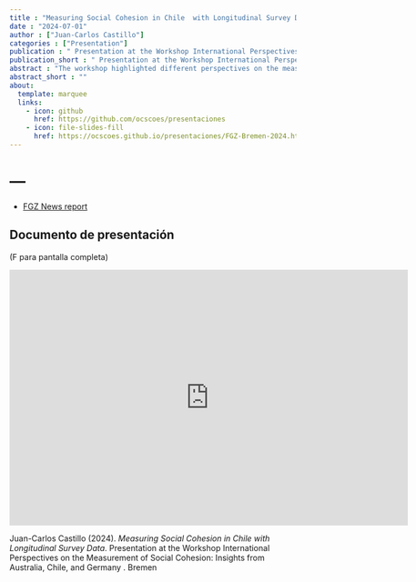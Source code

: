 ```yaml
---
title : "Measuring Social Cohesion in Chile  with Longitudinal Survey Data"
date : "2024-07-01"
author : ["Juan-Carlos Castillo"]
categories : ["Presentation"]
publication : " Presentation at the Workshop International Perspectives on the Measurement of Social Cohesion: Insights from Australia, Chile, and Germany . Bremen"
publication_short : " Presentation at the Workshop International Perspectives on the Measurement of Social Cohesion: Insights from Australia, Chile, and Germany . Bremen"
abstract : "The workshop highlighted different perspectives on the measurement of social cohesion in three countries - Australia, Chile and Germany. After a welcome and introduction by Olaf Groh-Samberg, our guests Juan-Carlos Castillo (COES, Center for the Study of Conflict and Social Cohesion, Chile) and James O'Donnell (Scanlon Foundation's Mapping Social Cohesion study, Australia) reported on the respective theoretical approaches, methodologies and results of their research on social cohesion. Jean-Yves Gerlitz and Nils Teichler (RDC-RISC, Germany) reported on the work at the research data center, the survey of the central longitudinal study German Social Cohesion Panel (SCP), the study approach for measuring social cohesion, as well as selected results of the monitoring based on the first cohesion report. The inspiring presentations and different methodologies of cohesion research in Australia, Chile and Germany led to a lively discussion with the speakers and around 20 workshop participants about the challenges of analysing social cohesion, conflict and polarization in an international comparison. Among other things, the difficulties and potentials of standardized indices for measuring cohesion were discussed, as well as the question of how social conflicts between large societal groups can actually be integrated into measurement concepts of cohesion."
abstract_short : ""
about:
  template: marquee
  links:
    - icon: github
      href: https://github.com/ocscoes/presentaciones
    - icon: file-slides-fill
      href: https://ocscoes.github.io/presentaciones/FGZ-Bremen-2024.html
---
```

# ---

- [FGZ News report](https://fgz-risc-data.de/en/news/message/internationalisierung-erfolgreicher-workshop-des-fdz-fgz)

## Documento de presentación

(F para pantalla completa)

<iframe width="700"  height="450" src="https://ocscoes.github.io/presentaciones/FGZ-Bremen-2024.html" title="Xaringan presentation" frameborder="0" allow="accelerometer; autoplay; clipboard-write; encrypted-media; gyroscope; picture-in-picture" allowfullscreen></iframe>


::: {.callout-note title="How to cite this work"}

Juan-Carlos Castillo (2024). *Measuring Social Cohesion in Chile  with Longitudinal Survey Data*.  Presentation at the Workshop International Perspectives on the Measurement of Social Cohesion: Insights from Australia, Chile, and Germany . Bremen

:::

